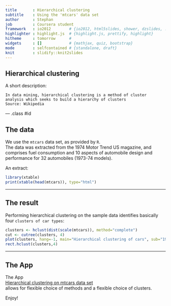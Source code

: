 ```yaml
---
title       : Hierarchical clustering
subtitle    : Using the 'mtcars' data set
author      : Stephan
job         : Coursera student
framework   : io2012        # {io2012, html5slides, shower, dzslides, ...}
highlighter : highlight.js  # {highlight.js, prettify, highlight}
hitheme     : tomorrow      # 
widgets     : []            # {mathjax, quiz, bootstrap}
mode        : selfcontained # {standalone, draft}
knit        : slidify::knit2slides
---
```


## Hierarchical clustering

A short description:  

`In data mining, hierarchical clustering is a method of cluster analysis which seeks to build a hierarchy of clusters`   
`Source: Wikipedia`

--- .class #id 

## The data

We use the `mtcars` data set, as provided by `R`.  
The data was extracted from the 1974 Motor Trend US magazine, and comprises fuel consumption and 10 aspects of automobile design and performance for 32 automobiles (1973-74 models).

An extract:
```r
library(xtable)
print(xtable(head(mtcars)), type="html")
```


---

## The result

Performing hierarchical clustering on the sample data identifies basically four `clusters of car types`:

```r
clusters <- hclust(dist(scale(mtcars)), method="complete")
cut <- cutree(clusters, 4)
plot(clusters, hang=-1, main="Hierarchical clustering of cars", sub="1973-74 model year", xlab="Cars", ylab="")
rect.hclust(clusters,4)
```


--- 

## The App

The App  
               [Hierarchical clustering on mtcars data set](https://stephan.shinyapps.io/App2/)  
allows for flexible choice of methods and a flexible choice of clusters.

Enjoy!
